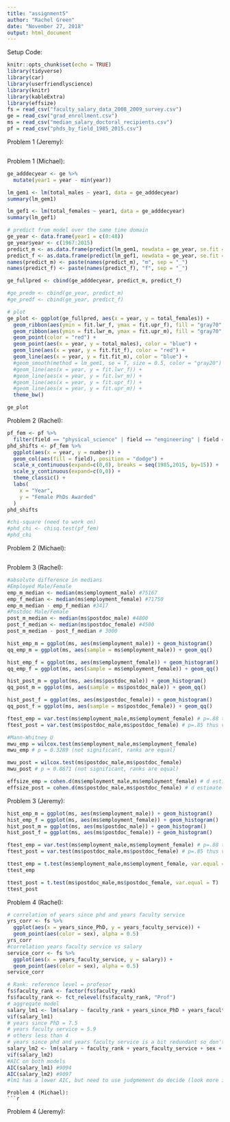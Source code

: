 ```yaml
---
title: "assignment5"
author: "Rachel Green"
date: "November 27, 2018"
output: html_document
---
```


Setup Code:
```r
knitr::opts_chunk$set(echo = TRUE)
library(tidyverse)
library(car)
library(userfriendlyscience)
library(knitr)
library(kableExtra)
library(effsize)
fs = read_csv("faculty_salary_data_2008_2009_survey.csv")
ge = read_csv("grad_enrollment.csv")
ms = read_csv("median_salary_doctoral_recipients.csv")
pf = read_csv("phds_by_field_1985_2015.csv")
```

Problem 1 (Jeremy):
```r

```
Problem 1 (Michael):
```r
ge_adddecyear <- ge %>%
  mutate(year1 = year - min(year))

lm_gem1 <- lm(total_males ~ year1, data = ge_adddecyear)
summary(lm_gem1)

lm_gef1 <- lm(total_females ~ year1, data = ge_adddecyear)
summary(lm_gef1)

# predict from model over the same time domain
ge_year <- data.frame(year1 = c(0:48))
ge_year$year <- c(1967:2015)
predict_m <- as.data.frame(predict(lm_gem1, newdata = ge_year, se.fit = TRUE, interval="confidence"))
predict_f <- as.data.frame(predict(lm_gef1, newdata = ge_year, se.fit = TRUE, interval="confidence"))
names(predict_m) <- paste(names(predict_m), "m", sep = "_")
names(predict_f) <- paste(names(predict_f), "f", sep = "_")

ge_fullpred <- cbind(ge_adddecyear, predict_m, predict_f)

#ge_predm <- cbind(ge_year, predict_m)
#ge_predf <- cbind(ge_year, predict_f)

# plot
ge_plot <- ggplot(ge_fullpred, aes(x = year, y = total_females)) +
  geom_ribbon(aes(ymin = fit.lwr_f, ymax = fit.upr_f), fill = "gray70", alpha = 0.5) +
  geom_ribbon(aes(ymin = fit.lwr_m, ymax = fit.upr_m), fill = "gray70", alpha = 0.5) +
  geom_point(color = "red") +
  geom_point(aes(x = year, y = total_males), color = "blue") + 
  geom_line(aes(x = year, y = fit.fit_f), color = "red") +
  geom_line(aes(x = year, y = fit.fit_m), color = "blue") +
  #geom_smooth(method = lm_gem1, se = T, size = 0.5, color = "gray20") +
  #geom_line(aes(x = year, y = fit.lwr_f)) +
  #geom_line(aes(x = year, y = fit.lwr_m)) +
  #geom_line(aes(x = year, y = fit.upr_f)) +
  #geom_line(aes(x = year, y = fit.upr_m)) +
  theme_bw()

ge_plot
```


Problem 2 (Rachel):
```r
pf_fem <- pf %>% 
  filter(field == "physical_science" | field == "engineering" | field == "education" | field == "humanities", sex == "F")
phd_shifts <- pf_fem %>% 
  ggplot(aes(x = year, y = number)) +
  geom_col(aes(fill = field), position = "dodge") +
  scale_x_continuous(expand=c(0,0), breaks = seq(1985,2015, by=15)) +
  scale_y_continuous(expand=c(0,0)) +
  theme_classic() +
  labs(
    x = "Year",
    y = "Female PhDs Awarded"
  )
phd_shifts

#chi-square (need to work on)
#phd_chi <- chisq.test(pf_fem) 
#phd_chi
```
Problem 2 (Michael):
```r

```


Problem 3 (Rachel):
```r
#absolute difference in medians
#Employed Male/Female
emp_m_median <- median(ms$employment_male) #75167
emp_f_median <- median(ms$employment_female) #71750
emp_m_median - emp_f_median #3417
#Postdoc Male/Female
post_m_median <- median(ms$postdoc_male) #4800
post_f_median <- median(ms$postdoc_female) #4500
post_m_median - post_f_median # 3000

hist_emp_m = ggplot(ms, aes(ms$employment_male)) + geom_histogram()
qq_emp_m = ggplot(ms, aes(sample = ms$employment_male)) + geom_qq()

hist_emp_f = ggplot(ms, aes(ms$employment_female)) + geom_histogram()
qq_emp_f = ggplot(ms, aes(sample = ms$employment_female)) + geom_qq()

hist_post_m = ggplot(ms, aes(ms$postdoc_male)) + geom_histogram()
qq_post_m = ggplot(ms, aes(sample = ms$postdoc_male)) + geom_qq()

hist_post_f = ggplot(ms, aes(ms$postdoc_female)) + geom_histogram()
qq_post_f = ggplot(ms, aes(sample = ms$postdoc_female)) + geom_qq()

ftest_emp = var.test(ms$employment_male,ms$employment_female) # p=.88 thus variances are equal
ftest_post = var.test(ms$postdoc_male,ms$postdoc_female) # p=.85 thus variances are equal

#Mann-Whitney U
mwu_emp = wilcox.test(ms$employment_male,ms$employment_female)
mwu_emp # p = 0.3289 (not significant, ranks are equal)

mwu_post = wilcox.test(ms$postdoc_male,ms$postdoc_female)
mwu_post # p = 0.8671 (not significant, ranks are equal)

effsize_emp = cohen.d(ms$employment_male,ms$employment_female) # d estimate = 0.26 (small)
effsize_post = cohen.d(ms$postdoc_male,ms$postdoc_female) # d estimate = 0.04 (negligible)
```
Problem 3 (Jeremy):
```r
hist_emp_m = ggplot(ms, aes(ms$employment_male)) + geom_histogram()
hist_emp_f = ggplot(ms, aes(ms$employment_female)) + geom_histogram()
hist_post_m = ggplot(ms, aes(ms$postdoc_male)) + geom_histogram()
hist_post_f = ggplot(ms, aes(ms$postdoc_female)) + geom_histogram()

ftest_emp = var.test(ms$employment_male,ms$employment_female) # p=.88 thus variances are equal
ftest_post = var.test(ms$postdoc_male,ms$postdoc_female) # p=.85 thus variances are equal

ttest_emp = t.test(ms$employment_male,ms$employment_female, var.equal = T)
ttest_emp

ttest_post = t.test(ms$postdoc_male,ms$postdoc_female, var.equal = T)
ttest_post
```


Problem 4 (Rachel):
```r
# correlation of years since phd and years faculty service
yrs_corr <- fs %>% 
  ggplot(aes(x = years_since_PhD, y = years_faculty_service)) +
  geom_point(aes(color = sex), alpha = 0.5)
yrs_corr
#correlation years faculty service vs salary
service_corr <- fs %>% 
  ggplot(aes(x = years_faculty_service, y = salary)) +
  geom_point(aes(color = sex), alpha = 0.5)
service_corr

# Rank: reference level = profesor
fs$faculty_rank <- factor(fs$faculty_rank)
fs$faculty_rank <- fct_relevel(fs$faculty_rank, "Prof")
# aggregate model 
salary_lm1 <- lm(salary ~ faculty_rank + years_since_PhD + years_faculty_service + sex + discipline, data = fs)
vif(salary_lm1)
# years since PhD = 7.5
# years faculty service = 5.9
# others less than 4
# years since phd and years faculty service is a bit redundant so don't need both?
salary_lm2 <- lm(salary ~ faculty_rank + years_faculty_service + sex + discipline, data = fs)
vif(salary_lm2)
#AIC on both models 
AIC(salary_lm1) #9094
AIC(salary_lm2) #9097
#lm1 has a lower AIC, but need to use judgmement do decide (look more into papers, think about whether service and years since phd are both needed)
```
```
Problem 4 (Michael):
```r

```
Problem 4 (Jeremy):
```r

```





